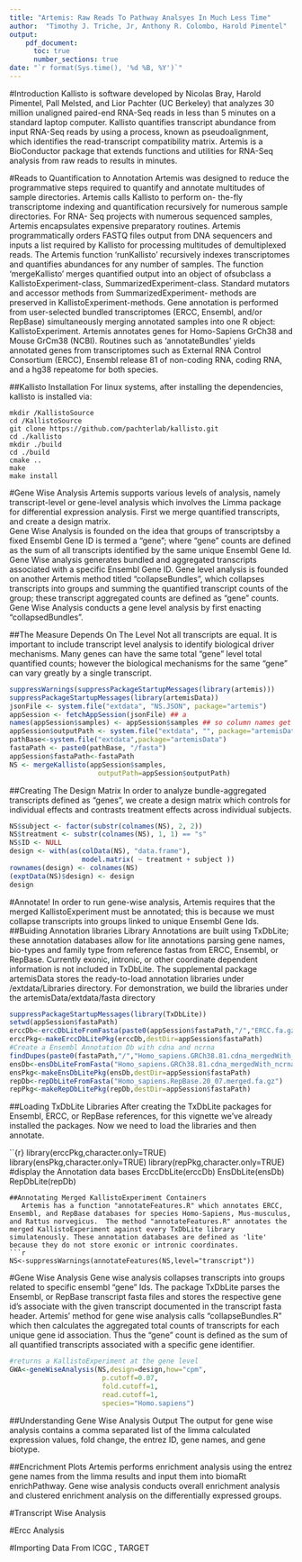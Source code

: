 ```yaml
---
title: "Artemis: Raw Reads To Pathway Analsyes In Much Less Time"
author:  "Timothy J. Triche, Jr, Anthony R. Colombo, Harold Pimentel"
output: 
    pdf_document:
      toc: true
      number_sections: true
date: "`r format(Sys.time(), '%d %B, %Y')`"
---
```

          
#Introduction
Kallisto is software developed by Nicolas Bray, Harold Pimentel, Pall Melsted, and Lior Pachter (UC Berkeley) that analyzes 30 million unaligned paired-end RNA-Seq reads in less than 5 minutes on a standard laptop computer.   Kallisto quantifies transcript abundance from input RNA-Seq reads by using a process, known as pseudoalignment, which identifies the read-transcript compatibility matrix. Artemis is a BioConductor package that extends functions and utilities for RNA-Seq analysis from raw reads to results in minutes.

#Reads to Quantification to Annotation
Artemis was designed to reduce the programmative steps required to quantify and annotate multitudes of sample directories. Artemis calls Kallisto to perform on- the-fly transcriptome indexing and quantification recursively for numerous sample directories. For RNA- Seq projects with numerous sequenced samples, Artemis encapsulates expensive preparatory routines. Artemis programmatically orders FASTQ files output from DNA sequencers and inputs a list required by
Kallisto for processing multitudes of demultiplexed reads. The Artemis function 'runKallisto' recursively indexes transcriptomes and quantifies abundances for any number of samples. The function 'mergeKallisto' merges quantified output into an object of ofsubclass a KallistoExperiment-class, SummarizedExperiment-class. Standard mutators and accessor methods from SummarizedExperiment- methods are preserved in KallistoExperiment-methods. Gene annotation is performed from user-selected bundled transcriptomes (ERCC, Ensembl, and/or
RepBase) simultaneously merging annotated samples into one R object: KallistoExperiment. Artemis annotates genes for Homo-Sapiens GrCh38 and Mouse GrCm38 (NCBI). Routines such as 'annotateBundles' yields annotated genes from transcriptomes such as External RNA Control Consortium (ERCC), Ensembl release 81 of non-coding RNA, coding RNA, and a hg38 repeatome for both species.

##Kallisto Installation
For linux systems, after installing the dependencies, kallisto is installed via:
```
mkdir /KallistoSource           
cd /KallistoSource             
git clone https://github.com/pachterlab/kallisto.git         
cd ./kallisto       
mkdir ./build        
cd ./build       
cmake ..              
make          
make install   
```     

#Gene Wise Analysis
Artemis supports various levels of analysis, namely transcript-level or gene-level analysis which involves the Limma package for differential expression analysis. First we merge quantified transcripts, and create a design matrix.   
  Gene Wise Analysis is founded on the idea that groups of transcriptsby a fixed Ensembl Gene ID is termed a "gene"; where "gene" counts are defined as the sum of all transcripts identified by the same unique Ensembl Gene Id.  Gene Wise analysis generates bundled and aggregated transcripts associated with a specific Ensembl Gene ID.  Gene level analysis is founded on another Artemis method titled "collapseBundles", which collapses transcripts into groups and summing the quantified transcript counts of the group; these transcript aggregated counts are defined as "gene" counts.  Gene Wise Analysis conducts a gene level analysis by first enacting "collapsedBundles".  

 ##The Measure Depends On The Level
   Not all transcripts are equal.  It is important to include transcript level analysis to identify biological driver mechanisms.  Many genes can have the same total "gene" level total quantified counts; however the biological mechanisms for the same "gene" can vary greatly by a single transcript.
 
```r
suppressWarnings(suppressPackageStartupMessages(library(artemis)))    
suppressPackageStartupMessages(library(artemisData))       
jsonFile <- system.file("extdata", "NS.JSON", package="artemis")
appSession <- fetchAppSession(jsonFile) ## a
names(appSession$samples) <- appSession$samples ## so column names get set 
appSession$outputPath <- system.file("extdata", "", package="artemisData")
pathBase<-system.file("extdata",package="artemisData")
fastaPath <- paste0(pathBase, "/fasta")
appSession$fastaPath<-fastaPath
NS <- mergeKallisto(appSession$samples, 
                      outputPath=appSession$outputPath)
```

##Creating The Design Matrix
In order to analyze bundle-aggregated transcripts defined as "genes", we create a design matrix which controls for individual effects and contrasts treatment effects across individual subjects.  

```r
NS$subject <- factor(substr(colnames(NS), 2, 2))
NS$treatment <- substr(colnames(NS), 1, 1) == "s"
NS$ID <- NULL
design <- with(as(colData(NS), "data.frame"),
                  model.matrix( ~ treatment + subject ))
rownames(design) <- colnames(NS)
(exptData(NS)$design) <- design
design
```
#Annotate!
In order to run gene-wise analysis, Artemis requires that the merged KallistoExperiment must be annotated; this is because we must collapse transcripts into groups linked to unique Ensembl Gene Ids.  
##Buiding Annotation libraries
  Library Annotations are built using TxDbLite; these annotation databases allow for lite annotations parsing gene names, bio-types and family type from reference fastas from ERCC, Ensembl, or RepBase.  Currently exonic, intronic, or other coordinate dependent information is not included in TxDbLite.   The supplemental package artemisData stores the ready-to-load annotation libraries under /extdata/Libraries directory.  For demonstration, we build the libraries under the artemisData/extdata/fasta directory

```r
suppressPackageStartupMessages(library(TxDbLite))
setwd(appSession$fastaPath)
erccDb<-erccDbLiteFromFasta(paste0(appSession$fastaPath,"/","ERCC.fa.gz"))
erccPkg<-makeErccDbLitePkg(erccDb,destDir=appSession$fastaPath)
#Create a Ensembl Annotation Db with cdna and ncrna
findDupes(paste0(fastaPath,"/","Homo_sapiens.GRCh38.81.cdna_mergedWith_ncrna.fa")) #should return null.
ensDb<-ensDbLiteFromFasta("Homo_sapiens.GRCh38.81.cdna_mergedWith_ncrna.fa")
ensPkg<-makeEnsDbLitePkg(ensDb,destDir=appSession$fastaPath)
repDb<-repDbLiteFromFasta("Homo_sapiens.RepBase.20_07.merged.fa.gz")
repPkg<-makeRepDbLitePkg(repDb,destDir=appSession$fastaPath)
```
##Loading TxDbLite Libraries
After creating the TxDbLite packages for Ensembl, ERCC, or RepBase references, for this vignette we've already installed the packages.  Now we need to load the libraries and then annotate.

``{r}
library(erccPkg,character.only=TRUE)
library(ensPkg,character.only=TRUE)
library(repPkg,character.only=TRUE)
#display the Annotation data bases
ErccDbLite(erccDb)
EnsDbLite(ensDb)
RepDbLite(repDb)
```
##Annotating Merged KallistoExperiment Containers
   Artemis has a function "annotateFeatures.R" which annotates ERCC, Ensembl, and RepBase databases for species Homo-Sapiens, Mus-musculus, and Rattus norvegicus.  The method "annotateFeatures.R" annotates the merged KallistoExperiment against every TxDbLite library simulatenously. These annotation databases are defined as 'lite' because they do not store exonic or intronic coordinates.
```r
NS<-suppressWarnings(annotateFeatures(NS,level="transcript"))
```
#Gene Wise Analysis
 Gene wise analysis collapses transcripts into groups related to specific ensembl "gene" Ids.  The package TxDbLite parses the Ensembl, or RepBase transcript fasta files and stores the respective gene id's associate with the given transcript documented in the transcript fasta header.  Artemis' method for gene wise analysis calls "collapseBundles.R" which then calculates the aggregated total counts of transcripts for each unique gene id association.  Thus the "gene" count is defined as the sum of all quantified transcripts associated with a specific gene identifier.  

```r
#returns a KallistoExperiment at the gene level
GWA<-geneWiseAnalysis(NS,design=design,how="cpm",
                       p.cutoff=0.07,
                       fold.cutoff=1,
                       read.cutoff=1,
                       species="Homo.sapiens")
```


##Understanding Gene Wise Analysis Output
  The output for gene wise analysis contains a comma separated list of the limma calculated expression values, fold change, the entrez ID, gene names, and gene biotype.  

##Encrichment Plots
  Artemis performs enrichment analysis using the entrez gene names from the limma results and input them into biomaRt enrichPathway.  Gene wise analysis conducts overall enrichment analysis and clustered enrichment analysis on the differentially expressed groups.


#Transcript Wise Analysis



#Ercc Analysis



#Importing Data From ICGC , TARGET


